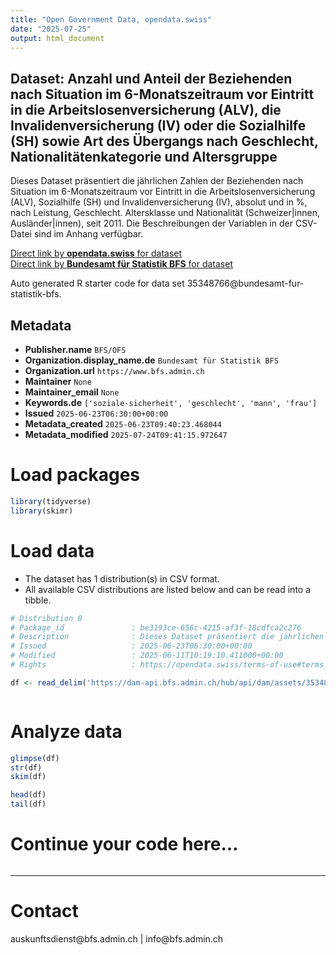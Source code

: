 ```yaml
---
title: "Open Government Data, opendata.swiss"
date: "2025-07-25"
output: html_document
---
```


## Dataset: Anzahl und Anteil der Beziehenden nach Situation im 6-Monatszeitraum vor Eintritt in die Arbeitslosenversicherung (ALV), die Invalidenversicherung (IV) oder die Sozialhilfe (SH) sowie Art des Übergangs nach Geschlecht, Nationalitätenkategorie und Altersgruppe

Dieses Dataset präsentiert die jährlichen Zahlen der Beziehenden nach Situation im 6-Monatszeitraum vor Eintritt in die Arbeitslosenversicherung (ALV), Sozialhilfe (SH) und Invalidenversicherung (IV), absolut und in %, nach Leistung, Geschlecht. Altersklasse und Nationalität (Schweizer|innen, Ausländer|innen), seit 2011. Die Beschreibungen der Variablen in der CSV-Datei sind im Anhang verfügbar.

[Direct link by **opendata.swiss** for dataset](https://opendata.swiss/de/dataset/anzahl-und-anteil-der-beziehenden-nach-situation-im-6-monatszeitraum-vor-eintritt-in-die-arbeit2)<br>
[Direct link by **Bundesamt für Statistik BFS** for dataset](https://www.bfs.admin.ch/asset/de/ts-x-13.06.02.12)

Auto generated R starter code for data set 35348766@bundesamt-fur-statistik-bfs.

## Metadata

- **Publisher.name** `BFS/OFS`
- **Organization.display_name.de** `Bundesamt für Statistik BFS`
- **Organization.url** `https://www.bfs.admin.ch`
- **Maintainer** `None`
- **Maintainer_email** `None`
- **Keywords.de** `['soziale-sicherheit', 'geschlecht', 'mann', 'frau']`
- **Issued** `2025-06-23T06:30:00+00:00`
- **Metadata_created** `2025-06-23T09:40:23.468044`
- **Metadata_modified** `2025-07-24T09:41:15.972647`


# Load packages

```r

library(tidyverse)
library(skimr)

```

# Load data

-   The dataset has 1 distribution(s) in CSV format.
-   All available CSV distributions are listed below and can be read into a tibble.

```r

# Distribution 0
# Package_id               : be3193ce-656c-4215-af3f-18cdfca2c276
# Description              : Dieses Dataset präsentiert die jährlichen Zahlen der Beziehenden nach Situation im 6-Monatszeitraum vor Eintritt in die Arbeitslosenversicherung (ALV), Sozialhilfe (SH) und Invalidenversicherung (IV), absolut und in %, nach Leistung, Geschlecht. Altersklasse und Nationalität (Schweizer\innen, Ausländer\innen), seit 2011. Die Beschreibungen der Variablen in der CSV-Datei sind im Anhang verfügbar.
# Issued                   : 2025-06-23T06:30:00+00:00
# Modified                 : 2025-06-11T10:19:10.411000+00:00
# Rights                   : https://opendata.swiss/terms-of-use#terms_by_ask

df <- read_delim('https://dam-api.bfs.admin.ch/hub/api/dam/assets/35348776/master')



```

# Analyze data

```r

glimpse(df)
str(df)
skim(df)

head(df)
tail(df)

```

# Continue your code here...

```r

```

------------------------------------------------------------------------

# Contact

auskunftsdienst@bfs.admin.ch | info@bfs.admin.ch
